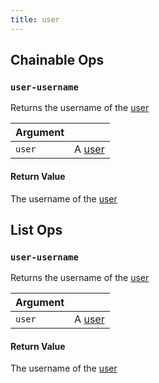 ```yaml
---
title: user
---
```

## Chainable Ops
<h3 id="user-username"><code>user-username</code></h3>

Returns the username of the [user](/models/ref/query-panel/user/)

| Argument |  |
| :--- | :--- |
| `user` | A [user](/models/ref/query-panel/user/) |

#### Return Value
The username of the [user](/models/ref/query-panel/user/)


## List Ops
<h3 id="user-username"><code>user-username</code></h3>

Returns the username of the [user](/models/ref/query-panel/user/)

| Argument |  |
| :--- | :--- |
| `user` | A [user](/models/ref/query-panel/user/) |

#### Return Value
The username of the [user](/models/ref/query-panel/user/)

